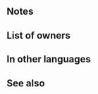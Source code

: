 {{Weapon Infobox
|tagid=SID_約束の花
|weaponName=Pact Blooms
|image=wep_mg156
|weaponType=Blue Tome
|might=8
|range=2
|effect=If unit is within 2 spaces of an ally, inflicts Atk/Res-5 on foe during combat, and when unit deals damage to foe during combat, restores 4 HP to unit. (Triggers even if 0 damage is dealt.)
|cost=200
|exclusive=0
|statModifiers=0,8,0,0,0
|required=Elthunder;Ellight
|next=
|promotionRarity=5
|promotionTier=1
|intID=2428
|sort=90000
|value=11
|timingID=1
|abilityID=210
|limit1ID=14
|properties=
}}
==Notes==
{{Temporary debuffs}}
{{CombatHPRecovery}}
==List of owners==
{{Skill Hero List}}
==In other languages==
{{OtherLanguages
|japanese=約束の花
|german=Kontraktblüten
|spanishEU=Pacto floral
|spanishLA=Pacto floral
|french=Fleurs de pacte
|italian=Fiori del vincolo
|chineseTW=約定之花
|portuguese=Contrato floral
}}
==See also==
{{See also skills|cond=Description LIKE '%inflicts Atk/%-%during combat%unit deals damage to foe during combat, restores%HP to unit%'}}
{{Weapons Navbox}}